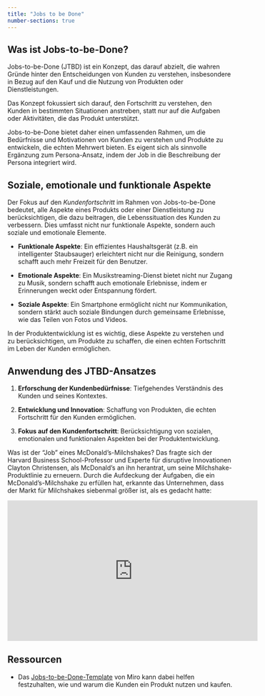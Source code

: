 ```yaml
---
title: "Jobs to be Done"
number-sections: true
---
```



## Was ist Jobs-to-be-Done?

Jobs-to-be-Done (JTBD) ist ein Konzept, das darauf abzielt, die wahren Gründe hinter den Entscheidungen von Kunden zu verstehen, insbesondere in Bezug auf den Kauf und die Nutzung von Produkten oder Dienstleistungen.

Das Konzept fokussiert sich darauf, den Fortschritt zu verstehen, den Kunden in bestimmten Situationen anstreben, statt nur auf die Aufgaben oder Aktivitäten, die das Produkt unterstützt.

Jobs-to-be-Done bietet daher einen umfassenden Rahmen, um die Bedürfnisse und Motivationen von Kunden zu verstehen und Produkte zu entwickeln, die echten Mehrwert bieten. Es eigent sich als sinnvolle Ergänzung zum Persona-Ansatz, indem der Job in die Beschreibung der Persona integriert wird.

## Soziale, emotionale und funktionale Aspekte

Der Fokus auf den *Kundenfortschritt* im Rahmen von Jobs-to-be-Done bedeutet, alle Aspekte eines Produkts oder einer Dienstleistung zu berücksichtigen, die dazu beitragen, die Lebenssituation des Kunden zu verbessern. Dies umfasst nicht nur funktionale Aspekte, sondern auch soziale und emotionale Elemente.

- **Funktionale Aspekte**: Ein effizientes Haushaltsgerät (z.B. ein intelligenter Staubsauger) erleichtert nicht nur die Reinigung, sondern schafft auch mehr Freizeit für den Benutzer.

- **Emotionale Aspekte**: Ein Musikstreaming-Dienst bietet nicht nur Zugang zu Musik, sondern schafft auch emotionale Erlebnisse, indem er Erinnerungen weckt oder Entspannung fördert.

- **Soziale Aspekte**: Ein Smartphone ermöglicht nicht nur Kommunikation, sondern stärkt auch soziale Bindungen durch gemeinsame Erlebnisse, wie das Teilen von Fotos und Videos.

In der Produktentwicklung ist es wichtig, diese Aspekte zu verstehen und zu berücksichtigen, um Produkte zu schaffen, die einen echten Fortschritt im Leben der Kunden ermöglichen.


## Anwendung des JTBD-Ansatzes

1. **Erforschung der Kundenbedürfnisse**: Tiefgehendes Verständnis des Kunden und seines Kontextes.

2. **Entwicklung und Innovation**: Schaffung von Produkten, die echten Fortschritt für den Kunden ermöglichen.

3. **Fokus auf den Kundenfortschritt**: Berücksichtigung von sozialen, emotionalen und funktionalen Aspekten bei der Produktentwicklung.

Was ist der "Job" eines McDonald's-Milchshakes? Das fragte sich der Harvard Business School-Professor und Experte für disruptive Innovationen Clayton Christensen, als McDonald's an ihn herantrat, um seine Milchshake-Produktlinie zu erneuern. Durch die Aufdeckung der Aufgaben, die ein McDonald's-Milchshake zu erfüllen hat, erkannte das Unternehmen, dass der Markt für Milchshakes siebenmal größer ist, als es gedacht hatte:


<iframe width="560" height="315" src="https://www.youtube-nocookie.com/embed/Stc0beAxavY?si=5Wi0S1W5pJPAStuH" title="YouTube video player" frameborder="0" allow="accelerometer; autoplay; clipboard-write; encrypted-media; gyroscope; picture-in-picture; web-share" allowfullscreen></iframe>


## Ressourcen

- Das [Jobs-to-be-Done-Template](https://miro.com/de/templates/jobs-to-be-done/) von Miro kann dabei helfen festzuhalten, wie und warum die Kunden ein Produkt  nutzen und kaufen.
